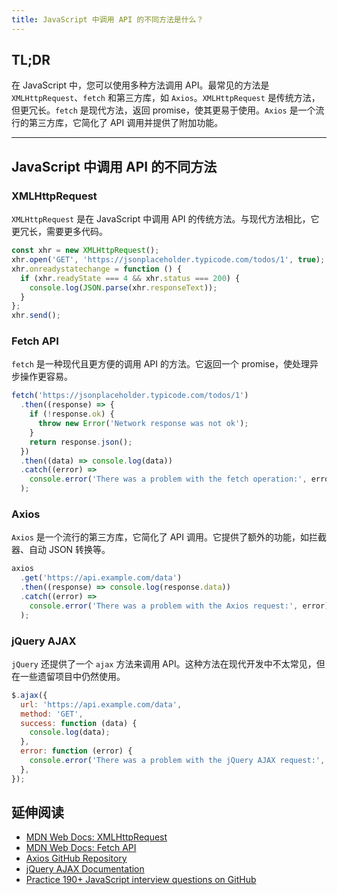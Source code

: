 ```yaml
---
title: JavaScript 中调用 API 的不同方法是什么？
---
```


## TL;DR

在 JavaScript 中，您可以使用多种方法调用 API。最常见的方法是 `XMLHttpRequest`、`fetch` 和第三方库，如 `Axios`。`XMLHttpRequest` 是传统方法，但更冗长。`fetch` 是现代方法，返回 promise，使其更易于使用。`Axios` 是一个流行的第三方库，它简化了 API 调用并提供了附加功能。

***

## JavaScript 中调用 API 的不同方法

### XMLHttpRequest

`XMLHttpRequest` 是在 JavaScript 中调用 API 的传统方法。与现代方法相比，它更冗长，需要更多代码。

```js live
const xhr = new XMLHttpRequest();
xhr.open('GET', 'https://jsonplaceholder.typicode.com/todos/1', true);
xhr.onreadystatechange = function () {
  if (xhr.readyState === 4 && xhr.status === 200) {
    console.log(JSON.parse(xhr.responseText));
  }
};
xhr.send();
```

### Fetch API

`fetch` 是一种现代且更方便的调用 API 的方法。它返回一个 promise，使处理异步操作更容易。

```js live
fetch('https://jsonplaceholder.typicode.com/todos/1')
  .then((response) => {
    if (!response.ok) {
      throw new Error('Network response was not ok');
    }
    return response.json();
  })
  .then((data) => console.log(data))
  .catch((error) =>
    console.error('There was a problem with the fetch operation:', error),
  );
```

### Axios

`Axios` 是一个流行的第三方库，它简化了 API 调用。它提供了额外的功能，如拦截器、自动 JSON 转换等。

```js
axios
  .get('https://api.example.com/data')
  .then((response) => console.log(response.data))
  .catch((error) =>
    console.error('There was a problem with the Axios request:', error),
  );
```

### jQuery AJAX

`jQuery` 还提供了一个 `ajax` 方法来调用 API。这种方法在现代开发中不太常见，但在一些遗留项目中仍然使用。

```js
$.ajax({
  url: 'https://api.example.com/data',
  method: 'GET',
  success: function (data) {
    console.log(data);
  },
  error: function (error) {
    console.error('There was a problem with the jQuery AJAX request:', error);
  },
});
```

## 延伸阅读

* [MDN Web Docs: XMLHttpRequest](https://developer.mozilla.org/en-US/docs/Web/API/XMLHttpRequest)
* [MDN Web Docs: Fetch API](https://developer.mozilla.org/en-US/docs/Web/API/Fetch_API)
* [Axios GitHub Repository](https://github.com/axios/axios)
* [jQuery AJAX Documentation](https://api.jquery.com/jquery.ajax/)
* [Practice 190+ JavaScript interview questions on GitHub](https://github.com/greatfrontend/top-javascript-interview-questions)

